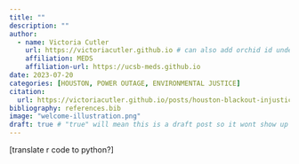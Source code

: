 ```yaml
---
title: ""
description: ""
author:
  - name: Victoria Cutler
    url: https://victoriacutler.github.io # can also add orchid id under here
    affiliation: MEDS 
    affiliation-url: https://ucsb-meds.github.io
date: 2023-07-20
categories: [HOUSTON, POWER OUTAGE, ENVIRONMENTAL JUSTICE]
citation:
  url: https://victoriacutler.github.io/posts/houston-blackout-injustice/
bibliography: references.bib
image: "welcome-illustration.png"
draft: true # "true" will mean this is a draft post so it wont show up on my site
---
```


[translate r code to python?]
